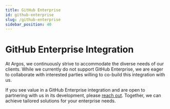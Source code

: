 ```yaml
---
title: GitHub Enterprise
id: github-enterprise
slug: /github-enterprise
sidebar_position: 40
---
```


# GitHub Enterprise Integration

At Argos, we continuously strive to accommodate the diverse needs of our clients. While we currently do not support GitHub Enterprise, we are eager to collaborate with interested parties willing to co-build this integration with us.

If you see value in a GitHub Enterprise integration and are open to partnering with us in its development, please [reach out](contact-us). Together, we can achieve tailored solutions for your enterprise needs.
